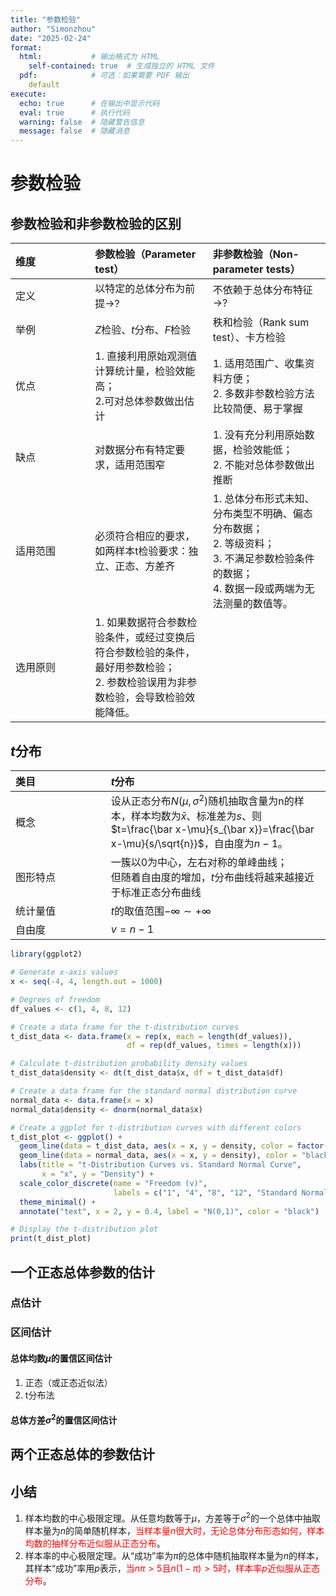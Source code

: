 ```yaml
---
title: "参数检验"
author: "Simonzhou"
date: "2025-02-24"
format: 
  html:           # 输出格式为 HTML
    self-contained: true  # 生成独立的 HTML 文件
  pdf:            # 可选：如果需要 PDF 输出
    default
execute:
  echo: true      # 在输出中显示代码
  eval: true      # 执行代码
  warning: false  # 隐藏警告信息
  message: false  # 隐藏消息
---
```


# 参数检验

## 参数检验和非参数检验的区别

| 维度 | 参数检验（Parameter test） | 非参数检验（Non-parameter tests） |
|:-----------------|:--------------------------|:--------------------------|
| 定义 | 以特定的总体分布为前提$\rightarrow$? | 不依赖于总体分布特征$\rightarrow$? |
| 举例 | $Z$检验、$t$分布、$F$检验 | 秩和检验（Rank sum test）、卡方检验 |
| 优点 | 1\. 直接利用原始观测值计算统计量，检验效能高；<br>2.可对总体参数做出估计 | 1\. 适用范围广、收集资料方便；<br>2. 多数非参数检验方法比较简便、易于掌握 |
| 缺点 | 对数据分布有特定要求，适用范围窄 | 1\. 没有充分利用原始数据，检验效能低；<br>2. 不能对总体参数做出推断 |
| 适用范围 | 必须符合相应的要求，如两样本t检验要求：独立、正态、方差齐 | 1\. 总体分布形式未知、分布类型不明确、偏态分布数据；<br>2. 等级资料；<br>3. 不满足参数检验条件的数据；<br>4. 数据一段或两端为无法测量的数值等。 |
| 选用原则 | 1\. 如果数据符合参数检验条件，或经过变换后符合参数检验的条件，最好用参数检验；<br>2. 参数检验误用为非参数检验，会导致检验效能降低。 |  |

## $t$分布

| 类目 | $t$分布 |
|:---------------------|:-------------------------------------------------|
| 概念 | 设从正态分布$N(\mu,\sigma^2)$随机抽取含量为n的样本，样本均数为$\bar x$、标准差为$s$、则$t=\frac{\bar x-\mu}{s_{\bar x}}=\frac{\bar x-\mu}{s/\sqrt{n}}$，自由度为$n-1$。 |
| 图形特点 | 一簇以0为中心，左右对称的单峰曲线；<br> 但随着自由度的增加，$t$分布曲线将越来越接近于标准正态分布曲线 |
| 统计量值 | $t$的取值范围$-\infty \sim +\infty$ |
| 自由度 | $v=n-1$ |

```r
library(ggplot2)

# Generate x-axis values
x <- seq(-4, 4, length.out = 1000)

# Degrees of freedom
df_values <- c(1, 4, 8, 12)

# Create a data frame for the t-distribution curves
t_dist_data <- data.frame(x = rep(x, each = length(df_values)),
                          df = rep(df_values, times = length(x)))

# Calculate t-distribution probability density values
t_dist_data$density <- dt(t_dist_data$x, df = t_dist_data$df)

# Create a data frame for the standard normal distribution curve
normal_data <- data.frame(x = x)
normal_data$density <- dnorm(normal_data$x)

# Create a ggplot for t-distribution curves with different colors
t_dist_plot <- ggplot() +
  geom_line(data = t_dist_data, aes(x = x, y = density, color = factor(df)), size = 1) +
  geom_line(data = normal_data, aes(x = x, y = density), color = "black", size = 1, linetype = "dashed") +
  labs(title = "t-Distribution Curves vs. Standard Normal Curve",
       x = "x", y = "Density") +
  scale_color_discrete(name = "Freedom (v)",
                       labels = c("1", "4", "8", "12", "Standard Normal")) +
  theme_minimal() +
  annotate("text", x = 2, y = 0.4, label = "N(0,1)", color = "black")

# Display the t-distribution plot
print(t_dist_plot)
```

## 一个正态总体参数的估计

### 点估计

### 区间估计

#### 总体均数$\mu$的置信区间估计

1.  正态（或正态近似法）
2.  t分布法

#### 总体方差$\sigma^2$的置信区间估计

## 两个正态总体的参数估计

## 小结

1.  样本均数的中心极限定理。从任意均数等于$\mu$，方差等于$\sigma^2$的一个总体中抽取样本量为$n$的简单随机样本，<font color=Red>当样本量$n$很大时，无论总体分布形态如何，样本均数的抽样分布近似服从正态分布</font>。
2.  样本率的中心极限定理。从“成功”率为$\pi$的总体中随机抽取样本量为$n$的样本，其样本“成功”率用$p$表示，<font color=Red>当$n\pi>5$且$n(1-\pi)>5$时，样本率$p$近似服从正态分布</font>。